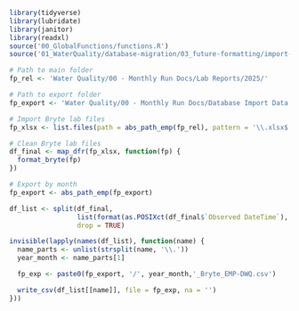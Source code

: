 ```r
library(tidyverse)
library(lubridate)
library(janitor)
library(readxl)
source('00_GlobalFunctions/functions.R')
source('01_WaterQuality/database-migration/03_future-formatting/import-functions.R')

# Path to main folder
fp_rel <- 'Water Quality/00 - Monthly Run Docs/Lab Reports/2025/'

# Path to export folder
fp_export <- 'Water Quality/00 - Monthly Run Docs/Database Import Data'
```

```r
# Import Bryte lab files
fp_xlsx <- list.files(path = abs_path_emp(fp_rel), pattern = '\\.xlsx$', recursive = TRUE, full.names = TRUE)

# Clean Bryte lab files
df_final <- map_dfr(fp_xlsx, function(fp) {
  format_bryte(fp)
})
```

```r
# Export by month
fp_export <- abs_path_emp(fp_export)

df_list <- split(df_final,
                 list(format(as.POSIXct(df_final$`Observed DateTime`), '%Y-%m')),
                 drop = TRUE)

invisible(lapply(names(df_list), function(name) {
  name_parts <- unlist(strsplit(name, '\\.'))
  year_month <- name_parts[1]

  fp_exp <- paste0(fp_export, '/', year_month,'_Bryte_EMP-DWQ.csv')

  write_csv(df_list[[name]], file = fp_exp, na = '')
}))
```

